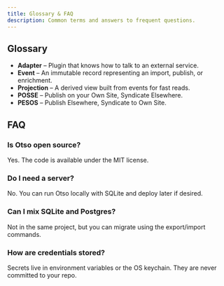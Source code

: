 ```yaml
---
title: Glossary & FAQ
description: Common terms and answers to frequent questions.
---
```


## Glossary

- **Adapter** – Plugin that knows how to talk to an external service.
- **Event** – An immutable record representing an import, publish, or enrichment.
- **Projection** – A derived view built from events for fast reads.
- **POSSE** – Publish on your Own Site, Syndicate Elsewhere.
- **PESOS** – Publish Elsewhere, Syndicate to Own Site.

## FAQ

### Is Otso open source?

Yes. The code is available under the MIT license.

### Do I need a server?

No. You can run Otso locally with SQLite and deploy later if desired.

### Can I mix SQLite and Postgres?

Not in the same project, but you can migrate using the export/import commands.

### How are credentials stored?

Secrets live in environment variables or the OS keychain. They are never committed to your repo.

